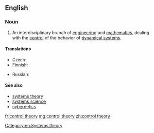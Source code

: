 ==English==
{{wikipedia}}

===Noun===
{{en-noun|~|control theories}}

# An interdisciplinary branch of [[engineering]] and [[mathematics]], dealing with the [[control]] of the behavior of [[dynamical system]]s.

====Translations====
{{trans-top|branch of engineering and mathematics}}
* Czech: {{t|cs|teorie řízení|n}}
* Finnish: {{t|fi|säätöteoria}}
{{trans-mid}}
* Russian: {{t|ru|тео́рия управле́ния|f|sc=Cyrl|tr=teórija upravlénija}}
{{trans-bottom}}

====See also====
* [[systems theory]]
* [[systems science]]
* [[cybernetics]]

[[Category:en:Systems theory]]

[[fr:control theory]]
[[mg:control theory]]
[[zh:control theory]]